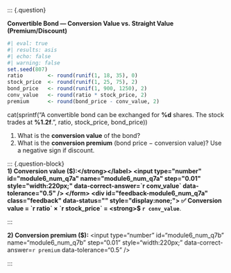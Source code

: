 
::: {.question}

**Convertible Bond — Conversion Value vs. Straight Value (Premium/Discount)**

```r
#| eval: true
#| results: asis
#| echo: false
#| warning: false
set.seed(807)
ratio        <- round(runif(1, 18, 35), 0)
stock_price  <- round(runif(1, 25, 75), 2)
bond_price   <- round(runif(1, 900, 1250), 2)
conv_value   <- round(ratio * stock_price, 2)
premium      <- round(bond_price - conv_value, 2)

```


cat(sprintf("A convertible bond can be exchanged for <b>%d</b> shares. The stock trades at <b>$%1.2f</b> and the bond trades at <b>$%1.2f</b>.", 
            ratio, stock_price, bond_price))
            
1) What is the <strong>conversion value</strong> of the bond?  
2) What is the <strong>conversion premium</strong> (bond price − conversion value)? Use a negative sign if discount.

::: {.question-block}
<form onsubmit="event.preventDefault();" style="display:flex; gap:8px; align-items:center;">
  <label for="module6_num_q7a"><strong>1) Conversion value ($):</strong></label>
  <input type="number" id="module6_num_q7a" name="module6_num_q7a" step="0.01" style="width:220px;"
         data-correct-answer=`r conv_value` data-tolerance="0.5" />
</form>
<div id="feedback-module6_num_q7a" class="feedback" data-status="" style="display:none;">
✅ Conversion value = `r ratio` × `r stock_price` = <strong>$ `r conv_value`</strong>.
</div>
:::

::: {.question-block}
<form onsubmit="event.preventDefault();" style="display:flex; gap:8px; align-items:center;">
  <label for="module6_num_q7b"><strong>2) Conversion premium ($):</strong></label>
  <input type="number" id="module6_num_q7b" name="module6_num_q7b" step="0.01" style="width:220px;"
         data-correct-answer=`r premium` data-tolerance="0.5" />
</form>
<div id="feedback-module6_num_q7b" class="feedback" data-status="" style="display:none;">
✅ Premium = Bond price − Conversion value = `r bond_price` − `r conv_value` = <strong>`r premium`</strong>.
</div>
:::

:::

